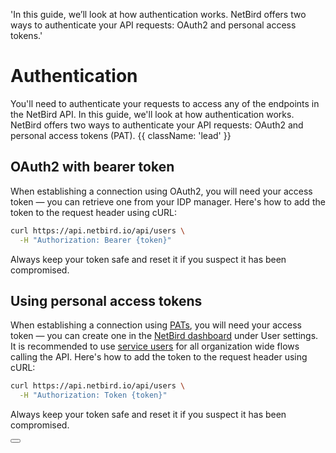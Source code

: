   'In this guide, we’ll look at how authentication works. NetBird offers two ways to authenticate your API requests: OAuth2 and personal access tokens.'

# Authentication

You'll need to authenticate your requests to access any of the endpoints in the NetBird API. In this guide, we'll look at how authentication works. NetBird offers two ways to authenticate your API requests: OAuth2 and personal access tokens (PAT). {{ className: 'lead' }}

## OAuth2 with bearer token

When establishing a connection using OAuth2, you will need your access token — you can retrieve one from your IDP manager. Here's how to add the token to the request header using cURL:

```bash {{ title: 'Example request with bearer token' }}
curl https://api.netbird.io/api/users \
  -H "Authorization: Bearer {token}"
```

Always keep your token safe and reset it if you suspect it has been compromised.

## Using personal access tokens

When establishing a connection using [PATs](/docs/how-to/access-netbird-public-api), you will need your access token — you can create one in the [NetBird dashboard](https://app.netbird.io/users) under User settings. It is recommended to use [service users](/docs/how-to/access-netbird-public-api) for all organization wide flows calling the API.  Here's how to add the token to the request header using cURL:

```bash {{ title: 'Example request with personal access token' }}
curl https://api.netbird.io/api/users \
  -H "Authorization: Token {token}"
```

Always keep your token safe and reset it if you suspect it has been compromised.

<div className="not-prose mb-16 mt-6 flex gap-3">
    <Button href="/docs/how-to/access-netbird-public-api#creating-an-access-token" arrow="right" children="How to create tokens" />
</div>

